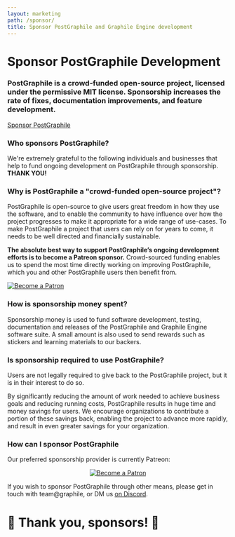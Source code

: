 ```yaml
---
layout: marketing
path: /sponsor/
title: Sponsor PostGraphile and Graphile Engine development
---
```





<MarketingLayout blue>
<Hero bg="white">

# Sponsor PostGraphile Development

</Hero>

<MarketingSection bg="white" left maxWidth>
<h3>
  PostGraphile is a crowd-funded open-source project, licensed under the
  permissive MIT license. Sponsorship increases the rate of fixes,
  documentation improvements, and feature development.
</h3>

<div class='flex'>
<a class='button--solid' href='https://patreon.com/benjie'>Sponsor PostGraphile <span class='fas fa-fw fa-external-link-square-alt' /></a>
</div>

</MarketingSection>
<MarketingDivide from="white" to="medium" />

<MarketingSection bg="medium">

### Who sponsors PostGraphile?

<div style={{maxWidth: '48rem', margin: '0 auto'}}>

We're extremely grateful to the following individuals and businesses that
help to fund ongoing development on PostGraphile through sponsorship. **THANK
YOU!**

</div>

<Sponsors level="featured">

<Sponsor name="Chad Furman" avatar={chad} />

</Sponsors>
<Sponsors level="leaders">

<Sponsor name="Joe Dennis" />
<Sponsor name="DOMONDA"  business avatar={domonda}/>
<Sponsor name="Alec Wenzowski" />
<Sponsor name="James Allain" />
<Sponsor name="Stagency" business avatar={stagency}/>
<Sponsor name="8th Light" business avatar={eighthlight} />
<Sponsor name="Daniel Einspanjer" />
<Sponsor name="NodeSource" business avatar={nodesource} />
<Sponsor name="Nigel Taylor" />

</Sponsors>
<Sponsors level="supporters">

<Sponsor name="Michael Tng" />
<Sponsor name="Matt Bretl" contributor />
<Sponsor name="Sam Levin" />
<Sponsor name="stlbucket" />
<Sponsor name="Michel Pelletier" />
<Sponsor name="Dan Lynch" />
<Sponsor name="James Rascoe" />
<Sponsor name="Jimmy McBroom" />
<Sponsor name="James Cavanaugh" />
<Sponsor name="Chris Watland" />
<Sponsor name="Antwaan Harrison" />
<Sponsor name="Simon Elliott" />
<Sponsor name="Mark Lipscombe" />
<Sponsor name="Frank" />
<Sponsor name="Mark Rapoza" />
<Sponsor name="innovation.rocks" business />
<Sponsor name="Carlos Rodrigues" />
</Sponsors>
<Sponsors level="backers">
<Sponsor name="plus 44 more backers..." plain />
</Sponsors>


</MarketingSection>
<MarketingDivide from="medium" to="dark" via="light" down />

<MarketingSection bg="dark" left maxWidth>


### Why is PostGraphile a "crowd-funded open-source project"?

PostGraphile is open-source to give users great freedom in how they use the
software, and to enable the community to have influence over how the project
progresses to make it appropriate for a wide range of use-cases. To make PostGraphile a project that users can rely on for years to come, it
needs to be well directed and financially sustainable.

**The absolute best way to support PostGraphile’s ongoing development efforts
is to become a Patreon sponsor.** Crowd-sourced funding enables us to spend
the most time directly working on improving PostGraphile, which you and other
PostGraphile users then benefit from.


<p className="tc">
<a href="https://www.patreon.com/bePatron?u=7308310" data-patreon-widget-type="become-patron-button"><img src="/images/patreon_button.png" alt='Become a Patron' /></a>
</p>

</MarketingSection>
<MarketingDivide from="dark" to="light" />
<MarketingSection bg="light" left maxWidth>

### How is sponsorship money spent?

Sponsorship money is used to fund software development, testing,
documentation and releases of the PostGraphile and Graphile Engine software
suite. A small amount is also used to send rewards such as stickers and
learning materials to our backers.

</MarketingSection>
<MarketingDivide from="light" to="medium" down />
<MarketingSection bg="medium" left maxWidth>

### Is sponsorship required to use PostGraphile?

Users are not legally required to give back to the PostGraphile project, but
it is in their interest to do so.

By significantly reducing the amount of work needed to achieve business goals
and reducing running costs, PostGraphile results in huge time and money
savings for users. We encourage organizations to contribute a portion of
these savings back, enabling the project to advance more rapidly, and result
in even greater savings for your organization.

</MarketingSection>
<MarketingDivide from="medium" to="dark" via="light" />
<MarketingSection bg="dark" left maxWidth>

### How can I sponsor PostGraphile

Our preferred sponsorship provider is currently Patreon:

<p style='text-align: center'>
<a href="https://www.patreon.com/bePatron?u=7308310" data-patreon-widget-type="become-patron-button"><img src="/images/patreon_button.png" alt='Become a Patron' /></a>
</p>

If you wish to sponsor PostGraphile through other means, please get in touch with team@graphile, or DM us [on Discord](http://discord.gg/graphile).

# 🙏 Thank you, sponsors! 🙏

</MarketingSection>
</MarketingLayout>
